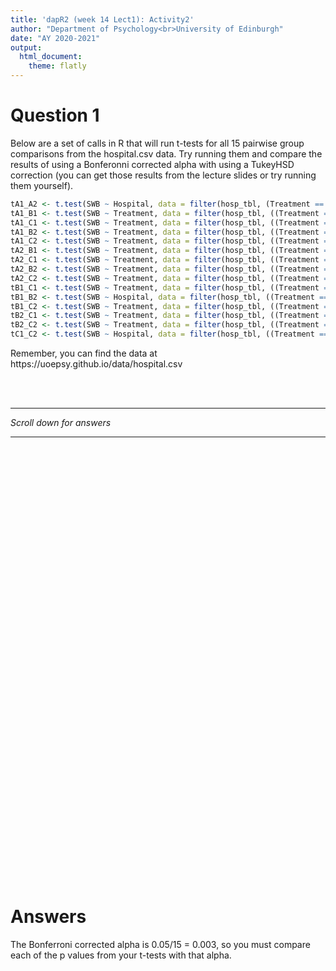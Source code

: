 ```yaml
---
title: 'dapR2 (week 14 Lect1): Activity2'
author: "Department of Psychology<br>University of Edinburgh"
date: "AY 2020-2021"
output:
  html_document:
    theme: flatly
---
```


# Question 1

Below are a set of calls in R that will run t-tests for all 15 pairwise group comparisons from the hospital.csv data. Try running them and compare the results of using a Bonferonni corrected alpha with using a TukeyHSD correction (you can get those results from the lecture slides or try running them yourself). 

```r
tA1_A2 <- t.test(SWB ~ Hospital, data = filter(hosp_tbl, (Treatment == "TreatA")))
tA1_B1 <- t.test(SWB ~ Treatment, data = filter(hosp_tbl, ((Treatment == "TreatA" & Hospital == "Hosp1") | (Treatment == "TreatB" & Hospital == "Hosp1"))))
tA1_C1 <- t.test(SWB ~ Treatment, data = filter(hosp_tbl, ((Treatment == "TreatA" & Hospital == "Hosp1") | (Treatment == "TreatC" & Hospital == "Hosp1"))))
tA1_B2 <- t.test(SWB ~ Treatment, data = filter(hosp_tbl, ((Treatment == "TreatA" & Hospital == "Hosp1") | (Treatment == "TreatB" & Hospital == "Hosp2"))))
tA1_C2 <- t.test(SWB ~ Treatment, data = filter(hosp_tbl, ((Treatment == "TreatA" & Hospital == "Hosp1") | (Treatment == "TreatC" & Hospital == "Hosp2"))))
tA2_B1 <- t.test(SWB ~ Treatment, data = filter(hosp_tbl, ((Treatment == "TreatA" & Hospital == "Hosp2") | (Treatment == "TreatB" & Hospital == "Hosp1"))))
tA2_C1 <- t.test(SWB ~ Treatment, data = filter(hosp_tbl, ((Treatment == "TreatA" & Hospital == "Hosp2") | (Treatment == "TreatC" & Hospital == "Hosp1"))))
tA2_B2 <- t.test(SWB ~ Treatment, data = filter(hosp_tbl, ((Treatment == "TreatA" & Hospital == "Hosp2") | (Treatment == "TreatB" & Hospital == "Hosp2"))))
tA2_C2 <- t.test(SWB ~ Treatment, data = filter(hosp_tbl, ((Treatment == "TreatA" & Hospital == "Hosp2") | (Treatment == "TreatC" & Hospital == "Hosp2"))))
tB1_C1 <- t.test(SWB ~ Treatment, data = filter(hosp_tbl, ((Treatment == "TreatB" & Hospital == "Hosp1") | (Treatment == "TreatC" & Hospital == "Hosp1"))))
tB1_B2 <- t.test(SWB ~ Hospital, data = filter(hosp_tbl, ((Treatment == "TreatB" & Hospital == "Hosp1") | (Treatment == "TreatB" & Hospital == "Hosp2"))))
tB1_C2 <- t.test(SWB ~ Treatment, data = filter(hosp_tbl, ((Treatment == "TreatB" & Hospital == "Hosp1") | (Treatment == "TreatC" & Hospital == "Hosp2"))))
tB2_C1 <- t.test(SWB ~ Treatment, data = filter(hosp_tbl, ((Treatment == "TreatB" & Hospital == "Hosp2") | (Treatment == "TreatC" & Hospital == "Hosp1"))))
tB2_C2 <- t.test(SWB ~ Treatment, data = filter(hosp_tbl, ((Treatment == "TreatB" & Hospital == "Hosp2") | (Treatment == "TreatC" & Hospital == "Hosp2"))))
tC1_C2 <- t.test(SWB ~ Hospital, data = filter(hosp_tbl, ((Treatment == "TreatC" & Hospital == "Hosp1") | (Treatment == "TreatC" & Hospital == "Hosp2"))))
```

Remember, you can find the data at https://uoepsy.github.io/data/hospital.csv  


<br>
<br>

---  

*Scroll down for answers*  
  
---

<div style="margin-bottom:750px;">

</div>




# Answers
The Bonferroni corrected alpha is 0.05/15 = 0.003, so you must compare each of the p values from your t-tests with that alpha. 



